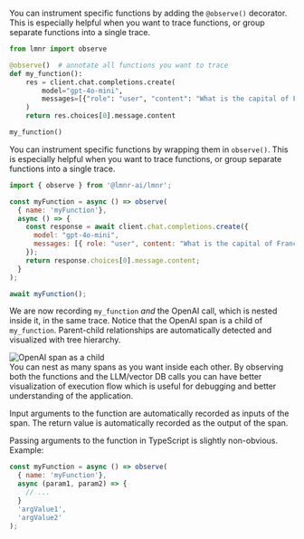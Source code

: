 <Tabs>
<Tab title="Python">

You can instrument specific functions by adding the `@observe()` decorator.
This is especially helpful when you want to trace functions, or group
separate functions into a single trace.

```python
from lmnr import observe

@observe()  # annotate all functions you want to trace
def my_function():
    res = client.chat.completions.create(
        model="gpt-4o-mini",
        messages=[{"role": "user", "content": "What is the capital of France?"}],
    )
    return res.choices[0].message.content

my_function()
```

</Tab>
<Tab title="JavaScript/TypeScript">

You can instrument specific functions by wrapping them in `observe()`. 
This is especially helpful when you want to trace functions, or group
separate functions into a single trace.

```javascript
import { observe } from '@lmnr-ai/lmnr';

const myFunction = async () => observe(
  { name: 'myFunction'}, 
  async () => {
    const response = await client.chat.completions.create({
      model: "gpt-4o-mini",
      messages: [{ role: "user", content: "What is the capital of France?" }],
    });
    return response.choices[0].message.content;
  }
);

await myFunction();
```

</Tab>
</Tabs>

We are now recording `my_function` *and* the OpenAI call, which is nested inside it, in the same trace. Notice that the OpenAI span is a child of `my_function`. Parent-child relationships are automatically detected and visualized with tree hierarchy.

<div style={{ border: '1px solid #2B2B30', borderRadius: '8px', overflow: 'hidden' }}>
  <img src="/images/traces/trace-observe.png" alt="OpenAI span as a child" style={{ margin: '0px' }}/>
</div>

<Tip>
You can nest as many spans as you want inside each other. By observing both the functions and the LLM/vector DB calls
you can have better visualization of execution flow which is useful for debugging and better understanding of the application.
</Tip>

Input arguments to the function are automatically recorded as inputs of the span. The return value is automatically recorded as the output of the span.

Passing arguments to the function in TypeScript is slightly non-obvious. Example:

```javascript
const myFunction = async () => observe(
  { name: 'myFunction'}, 
  async (param1, param2) => {
    // ...
  }
  'argValue1',
  'argValue2'
);
```

